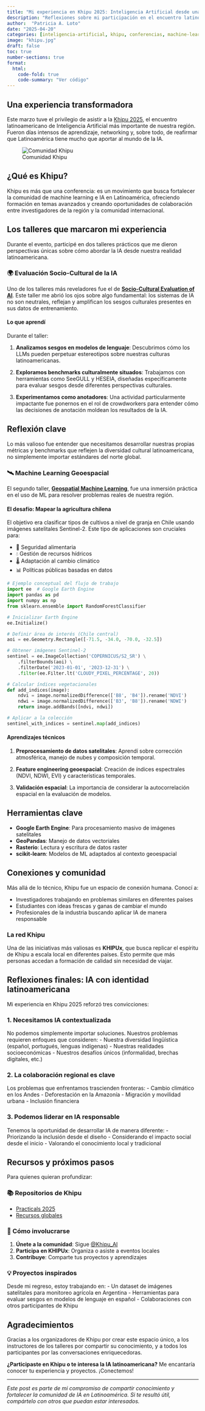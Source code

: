 ```yaml
---
title: "Mi experiencia en Khipu 2025: Inteligencia Artificial desde una perspectiva latinoamericana"
description: "Reflexiones sobre mi participación en el encuentro latinoamericano de IA más importante y los aprendizajes de los talleres de evaluación sociocultural de IA y machine learning geoespacial"
author:  "Patricia A. Loto"
date: "2025-04-20"
categories: [inteligencia-artificial, khipu, conferencias, machine-learning, latinoamérica]
image: "khipu.jpg"
draft: false
toc: true
number-sections: true
format:
  html:
    code-fold: true
    code-summary: "Ver código"
---
```


## Una experiencia transformadora

Este marzo tuve el privilegio de asistir a la [Khipu 2025](https://khipu.ai/), el encuentro latinoamericano de Inteligencia Artificial más importante de nuestra región. Fueron días intensos de aprendizaje, networking y, sobre todo, de reafirmar que Latinoamérica tiene mucho que aportar al mundo de la IA.

![Comunidad Khipu](conferencia.jpg)

::: callout-note
## ¿Qué es Khipu?

Khipu es más que una conferencia: es un movimiento que busca fortalecer la comunidad de machine learning e IA en Latinoamérica, ofreciendo formación en temas avanzados y creando oportunidades de colaboración entre investigadores de la región y la comunidad internacional.
:::

## Los talleres que marcaron mi experiencia

Durante el evento, participé en dos talleres prácticos que me dieron perspectivas únicas sobre cómo abordar la IA desde nuestra realidad latinoamericana.

### 🌍 Evaluación Socio-Cultural de la IA

Uno de los talleres más reveladores fue el de [**Socio-Cultural Evaluation of AI**](https://github.com/khipu-ai/practicals-2025/blob/main/notebooks/Socio-Cultural%20Evaluation%20of%20AI.ipynb). Este taller me abrió los ojos sobre algo fundamental: los sistemas de IA no son neutrales, reflejan y amplifican los sesgos culturales presentes en sus datos de entrenamiento.

#### Lo que aprendí

Durante el taller:

1.  **Analizamos sesgos en modelos de lenguaje**: Descubrimos cómo los LLMs pueden perpetuar estereotipos sobre nuestras culturas latinoamericanas.

2.  **Exploramos benchmarks culturalmente situados**: Trabajamos con herramientas como SeeGULL y HESEIA, diseñadas específicamente para evaluar sesgos desde diferentes perspectivas culturales.

3.  **Experimentamos como anotadores**: Una actividad particularmente impactante fue ponernos en el rol de crowdworkers para entender cómo las decisiones de anotación moldean los resultados de la IA.

::: callout-important
## Reflexión clave

Lo más valioso fue entender que necesitamos desarrollar nuestras propias métricas y benchmarks que reflejen la diversidad cultural latinoamericana, no simplemente importar estándares del norte global.
:::

### 🛰️ Machine Learning Geoespacial

El segundo taller, [**Geospatial Machine Learning**](https://github.com/khipu-ai/practicals-2025/blob/main/notebooks/Geospatial_Machine_Learning.ipynb), fue una inmersión práctica en el uso de ML para resolver problemas reales de nuestra región.

#### El desafío: Mapear la agricultura chilena

El objetivo era clasificar tipos de cultivos a nivel de granja en Chile usando imágenes satelitales Sentinel-2. Este tipo de aplicaciones son cruciales para:

-   🌱 Seguridad alimentaria
-   💧 Gestión de recursos hídricos\
-   🌡️ Adaptación al cambio climático
-   📊 Políticas públicas basadas en datos

``` python
# Ejemplo conceptual del flujo de trabajo
import ee  # Google Earth Engine
import pandas as pd
import numpy as np
from sklearn.ensemble import RandomForestClassifier

# Inicializar Earth Engine
ee.Initialize()

# Definir área de interés (Chile central)
aoi = ee.Geometry.Rectangle([-71.5, -34.0, -70.0, -32.5])

# Obtener imágenes Sentinel-2
sentinel = ee.ImageCollection('COPERNICUS/S2_SR') \
    .filterBounds(aoi) \
    .filterDate('2023-01-01', '2023-12-31') \
    .filter(ee.Filter.lt('CLOUDY_PIXEL_PERCENTAGE', 20))

# Calcular índices vegetacionales
def add_indices(image):
    ndvi = image.normalizedDifference(['B8', 'B4']).rename('NDVI')
    ndwi = image.normalizedDifference(['B3', 'B8']).rename('NDWI')
    return image.addBands([ndvi, ndwi])

# Aplicar a la colección
sentinel_with_indices = sentinel.map(add_indices)
```

#### Aprendizajes técnicos

1.  **Preprocesamiento de datos satelitales**: Aprendí sobre corrección atmosférica, manejo de nubes y composición temporal.

2.  **Feature engineering geoespacial**: Creación de índices espectrales (NDVI, NDWI, EVI) y características temporales.

3.  **Validación espacial**: La importancia de considerar la autocorrelación espacial en la evaluación de modelos.

::: callout-tip
## Herramientas clave

-   **Google Earth Engine**: Para procesamiento masivo de imágenes satelitales
-   **GeoPandas**: Manejo de datos vectoriales
-   **Rasterio**: Lectura y escritura de datos raster
-   **scikit-learn**: Modelos de ML adaptados al contexto geoespacial
:::

## Conexiones y comunidad

Más allá de lo técnico, Khipu fue un espacio de conexión humana. Conocí a:

-   Investigadores trabajando en problemas similares en diferentes países
-   Estudiantes con ideas frescas y ganas de cambiar el mundo
-   Profesionales de la industria buscando aplicar IA de manera responsable

### La red Khipu

Una de las iniciativas más valiosas es **KHIPUx**, que busca replicar el espíritu de Khipu a escala local en diferentes países. Esto permite que más personas accedan a formación de calidad sin necesidad de viajar.

## Reflexiones finales: IA con identidad latinoamericana

Mi experiencia en Khipu 2025 reforzó tres convicciones:

### 1. **Necesitamos IA contextualizada**

No podemos simplemente importar soluciones. Nuestros problemas requieren enfoques que consideren: - Nuestra diversidad lingüística (español, portugués, lenguas indígenas) - Nuestras realidades socioeconómicas - Nuestros desafíos únicos (informalidad, brechas digitales, etc.)

### 2. **La colaboración regional es clave**

Los problemas que enfrentamos trascienden fronteras: - Cambio climático en los Andes - Deforestación en la Amazonía - Migración y movilidad urbana - Inclusión financiera

### 3. **Podemos liderar en IA responsable**

Tenemos la oportunidad de desarrollar IA de manera diferente: - Priorizando la inclusión desde el diseño - Considerando el impacto social desde el inicio - Valorando el conocimiento local y tradicional

## Recursos y próximos pasos

Para quienes quieran profundizar:

### 📚 Repositorios de Khipu

-   [Practicals 2025](https://github.com/khipu-ai/practicals-2025)
-   [Recursos globales](https://github.com/khipu-ai/global-resources)

### 🎯 Cómo involucrarse

1.  **Únete a la comunidad**: Sigue [\@Khipu_AI](https://twitter.com/Khipu_AI)
2.  **Participa en KHIPUx**: Organiza o asiste a eventos locales
3.  **Contribuye**: Comparte tus proyectos y aprendizajes

### 💡 Proyectos inspirados

Desde mi regreso, estoy trabajando en: - Un dataset de imágenes satelitales para monitoreo agrícola en Argentina - Herramientas para evaluar sesgos en modelos de lenguaje en español - Colaboraciones con otros participantes de Khipu

## Agradecimientos

Gracias a los organizadores de Khipu por crear este espacio único, a los instructores de los talleres por compartir su conocimiento, y a todos los participantes por las conversaciones enriquecedoras.

::: {.callout-note appearance="simple" icon="false"}
**¿Participaste en Khipu o te interesa la IA latinoamericana?** Me encantaría conocer tu experiencia y proyectos. ¡Conectemos!
:::

------------------------------------------------------------------------

*Este post es parte de mi compromiso de compartir conocimiento y fortalecer la comunidad de IA en Latinoamérica. Si te resultó útil, compártelo con otros que puedan estar interesados.*
